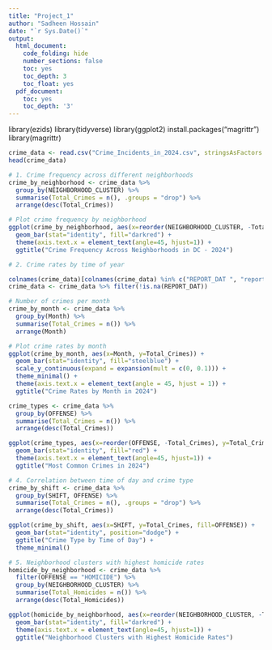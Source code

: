 ```yaml
---
title: "Project_1"
author: "Sadheen Hossain"
date: "`r Sys.Date()`"
output:
  html_document:
    code_folding: hide
    number_sections: false
    toc: yes
    toc_depth: 3
    toc_float: yes
  pdf_document:
    toc: yes
    toc_depth: '3'
---
```


library(ezids)
library(tidyverse)
library(ggplot2)
install.packages("magrittr")
library(magrittr)

```r
crime_data <- read.csv("Crime_Incidents_in_2024.csv", stringsAsFactors = FALSE)
head(crime_data)
```
```r
# 1. Crime frequency across different neighborhoods
crime_by_neighborhood <- crime_data %>%
  group_by(NEIGHBORHOOD_CLUSTER) %>%
  summarise(Total_Crimes = n(), .groups = "drop") %>%
  arrange(desc(Total_Crimes))

# Plot crime frequency by neighborhood
ggplot(crime_by_neighborhood, aes(x=reorder(NEIGHBORHOOD_CLUSTER, -Total_Crimes), y=Total_Crimes)) + 
  geom_bar(stat="identity", fill="darkred") + 
  theme(axis.text.x = element_text(angle=45, hjust=1)) + 
  ggtitle("Crime Frequency Across Neighborhoods in DC - 2024")
```
```r
# 2. Crime rates by time of year

colnames(crime_data)[colnames(crime_data) %in% c("REPORT_DAT ", "report_dat", "Report Date")] <- "REPORT_DAT"
crime_data <- crime_data %>% filter(!is.na(REPORT_DAT))

# Number of crimes per month
crime_by_month <- crime_data %>%
  group_by(Month) %>%
  summarise(Total_Crimes = n()) %>%
  arrange(Month)

# Plot crime rates by month
ggplot(crime_by_month, aes(x=Month, y=Total_Crimes)) + 
  geom_bar(stat="identity", fill="steelblue") + 
  scale_y_continuous(expand = expansion(mult = c(0, 0.1))) +
  theme_minimal() + 
  theme(axis.text.x = element_text(angle = 45, hjust = 1)) + 
  ggtitle("Crime Rates by Month in 2024")
```
```r
crime_types <- crime_data %>%
  group_by(OFFENSE) %>%
  summarise(Total_Crimes = n()) %>%
  arrange(desc(Total_Crimes))

ggplot(crime_types, aes(x=reorder(OFFENSE, -Total_Crimes), y=Total_Crimes)) + 
  geom_bar(stat="identity", fill="red") + 
  theme(axis.text.x = element_text(angle=45, hjust=1)) + 
  ggtitle("Most Common Crimes in 2024")
```
```r
# 4. Correlation between time of day and crime type
crime_by_shift <- crime_data %>%
  group_by(SHIFT, OFFENSE) %>%
  summarise(Total_Crimes = n(), .groups = "drop") %>%
  arrange(desc(Total_Crimes))

ggplot(crime_by_shift, aes(x=SHIFT, y=Total_Crimes, fill=OFFENSE)) + 
  geom_bar(stat="identity", position="dodge") + 
  ggtitle("Crime Type by Time of Day") +
  theme_minimal()
```

```r
# 5. Neighborhood clusters with highest homicide rates
homicide_by_neighborhood <- crime_data %>%
  filter(OFFENSE == "HOMICIDE") %>%
  group_by(NEIGHBORHOOD_CLUSTER) %>%
  summarise(Total_Homicides = n()) %>%
  arrange(desc(Total_Homicides))

ggplot(homicide_by_neighborhood, aes(x=reorder(NEIGHBORHOOD_CLUSTER, -Total_Homicides), y=Total_Homicides)) + 
  geom_bar(stat="identity", fill="darkred") + 
  theme(axis.text.x = element_text(angle=45, hjust=1)) + 
  ggtitle("Neighborhood Clusters with Highest Homicide Rates")
```